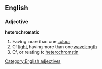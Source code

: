 ==English==
===Adjective===
'''heterochromatic'''
#Having more than one [[colour]]
#Of [[light]], having more than one [[wavelength]]
#Of, or relating to [[heterochromatin]]
[[Category:English adjectives]]